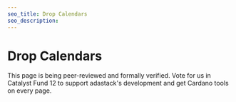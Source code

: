 ```yaml
---
seo_title: Drop Calendars
seo_description:
---
```


# Drop Calendars

This page is being peer-reviewed and formally verified. Vote for us in Catalyst Fund 12 to support adastack's development and get Cardano tools on every page.

